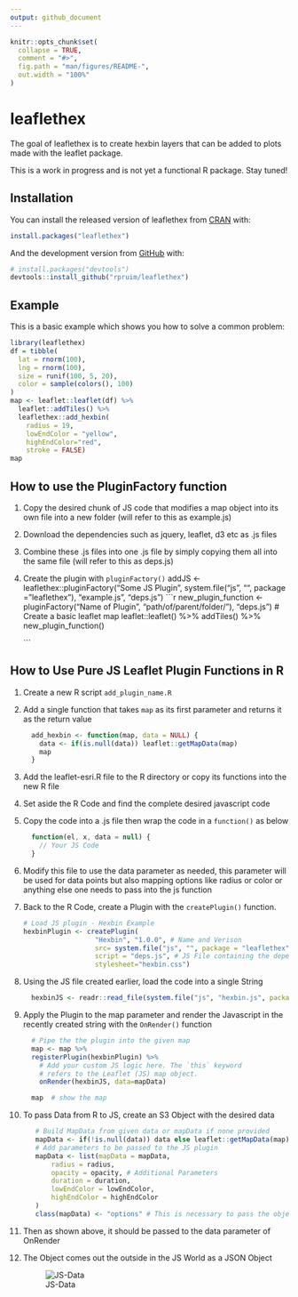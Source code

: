 ```yaml
---
output: github_document
---
```


<!-- README.md is generated from README.Rmd. Please edit that file -->

```r
knitr::opts_chunk$set(
  collapse = TRUE,
  comment = "#>",
  fig.path = "man/figures/README-",
  out.width = "100%"
)
```
# leaflethex

<!-- badges: start -->
<!-- badges: end -->

The goal of leaflethex is to create hexbin layers that can be added to plots made
with the leaflet package.

This is a work in progress and is not yet a functional R package.  Stay tuned!

## Installation

You can install the released version of leaflethex from [CRAN](https://CRAN.R-project.org) with:

``` r
install.packages("leaflethex")
```

And the development version from [GitHub](https://github.com/) with:

``` r
# install.packages("devtools")
devtools::install_github("rpruim/leaflethex")
```
## Example

This is a basic example which shows you how to solve a common problem:

```r
library(leaflethex)
df = tibble(
  lat = rnorm(100),
  lng = rnorm(100),
  size = runif(100, 5, 20),
  color = sample(colors(), 100)
)
map <- leaflet::leaflet(df) %>% 
  leaflet::addTiles() %>% 
  leaflethex::add_hexbin(
    radius = 19, 
    lowEndColor = "yellow", 
    highEndColor="red",
    stroke = FALSE)
map
```

## How to use the PluginFactory function

#. Copy the desired chunk of JS code that modifies a map object into its own file into a new folder (will refer to this as example.js)

#. Download the dependencies such as jquery, leaflet, d3 etc as .js files
#. Combine these .js files into one .js file by simply copying them all into the same file (will refer to this as deps.js)
#. Create the plugin with `pluginFactory()`
addJS <- leaflethex::pluginFactory("Some JS Plugin", system.file("js", "", package = "leaflethex"), "example.js", "deps.js")
    ```r
      new_plugin_function <- pluginFactory("Name of Plugin", "path/of/parent/folder/"), "deps.js")
      # Create a basic leaflet map
      leaflet::leaflet() %>% addTiles() %>% new_plugin_function()
      
    ```




## How to Use Pure JS Leaflet Plugin Functions in R

#. Create a new R script `add_plugin_name.R`
#. Add a single function that takes `map` as its first parameter and returns it as the return value

    ```r
      add_hexbin <- function(map, data = NULL) {
        data <- if(is.null(data)) leaflet::getMapData(map)
        map
      }
    ```


#. Add the leaflet-esri.R file to the R directory or copy its functions into the new R file
#. Set aside the R Code and find the complete desired javascript code
#. Copy the code into a .js file then wrap the code in a `function()` as below

    ```js
      function(el, x, data = null) {
        // Your JS Code
      }
    ```
    
#. Modify this file to use the data parameter as needed, this parameter will be used for data points but also mapping options like radius or color or anything else one needs to pass into the js function

#. Back to the R Code, create a Plugin with the `createPlugin()` function.

    ```r
    # Load JS plugin - Hexbin Example
    hexbinPlugin <- createPlugin(
                      "Hexbin", "1.0.0", # Name and Verison
                      src= system.file("js", "", package = "leaflethex"), #Parent folder of the     dependencies and stylesheets
                      script = "deps.js", # JS File containing the dependencies
                      stylesheet="hexbin.css") 
    
    ```
    
#. Using the JS file created earlier, load the code into a single String

    ``` r
      hexbinJS <- readr::read_file(system.file("js", "hexbin.js", package = "leaflethex"))
    ```

#. Apply the Plugin to the map parameter and render the Javascript in the recently created string with the `OnRender()` function

    ```r
      # Pipe the the plugin into the given map
      map <- map %>%
      registerPlugin(hexbinPlugin) %>%
        # Add your custom JS logic here. The `this` keyword
        # refers to the Leaflet (JS) map object.
        onRender(hexbinJS, data=mapData)
    
      map  # show the map
    ```


#. To pass Data from R to JS, create an S3 Object with the desired data

    ```r
       # Build MapData from given data or mapData if none provided
       mapData <- if(!is.null(data)) data else leaflet::getMapData(map)
       # Add parameters to be passed to the JS plugin
       mapData <- list(mapData = mapData,
           radius = radius,
           opacity = opacity, # Additional Parameters
           duration = duration,
           lowEndColor = lowEndColor,
           highEndColor = highEndColor
       )
       class(mapData) <- "options" # This is necessary to pass the object as a JSON object instead of a JSON Array, much easier to deal with on the JS side
    ```

#. Then as shown above, it should be passed to the data parameter of OnRender

#. The Object comes out the outside in the JS World as a JSON Object

    ![JS-Data](jsdata.png)


